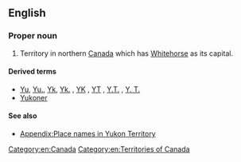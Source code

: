 ==English==
{{wikipedia|Yukon}}

===Proper noun===
{{en-proper noun|sg=[[Yukon]] [[territory|Territory]]}}

# Territory in northern [[Canada]] which has [[Whitehorse]] as its capital.

====Derived terms====
* [[Yu]], [[Yu.]], [[Yk]], [[Yk.]] , [[YK]] , [[YT]] , [[Y.T.]] , [[Y. T.]] {{qualifier|abbreviation}}
* [[Yukoner]]

====See also====
* [[Appendix:Place names in Yukon Territory]]

[[Category:en:Canada]]
[[Category:en:Territories of Canada]]